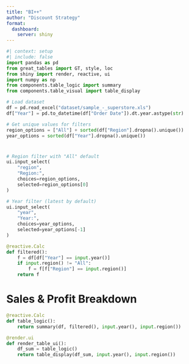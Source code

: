 ```yaml
---
title: "BI++"
author: "Discount Strategy"
format: 
  dashboard:
    server: shiny
---
```


```python
#| context: setup
#| include: false
import pandas as pd
from great_tables import GT, style, loc
from shiny import render, reactive, ui
import numpy as np
from components.table_logic import summary
from components.table_visual import table_display

# Load dataset
df = pd.read_excel("dataset/sample_-_superstore.xls")
df["Year"] = pd.to_datetime(df["Order Date"]).dt.year.astype(str)

# Get unique values for filters
region_options = ["All"] + sorted(df["Region"].dropna().unique())
year_options = sorted(df["Year"].dropna().unique())
```

# {.sidebar}
```python
# Region filter with "All" default
ui.input_select(
    "region", 
    "Region:", 
    choices=region_options, 
    selected=region_options[0]
)

# Year filter (latest by default)
ui.input_select(
    "year", 
    "Year:", 
    choices=year_options, 
    selected=year_options[-1]
)

@reactive.Calc
def filtered():
    f = df[df["Year"] == input.year()]
    if input.region() != "All":
        f = f[f["Region"] == input.region()]
    return f
```

# Sales & Profit Breakdown
```python
@reactive.Calc
def table_logic():
    return summary(df, filtered(), input.year(), input.region())

@render.ui
def render_table_ui():
    df_sum = table_logic()
    return table_display(df_sum, input.year(), input.region())
```